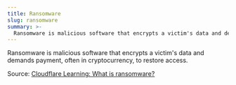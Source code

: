 ```yaml
---
title: Ransomware
slug: ransomware
summary: >-
  Ransomware is malicious software that encrypts a victim's data and demands payment to restore access.
---
```

Ransomware is malicious software that encrypts a victim's data and demands payment, often in cryptocurrency, to restore access.

Source: [Cloudflare Learning: What is ransomware?](https://www.cloudflare.com/learning/threats/ransomware/)
